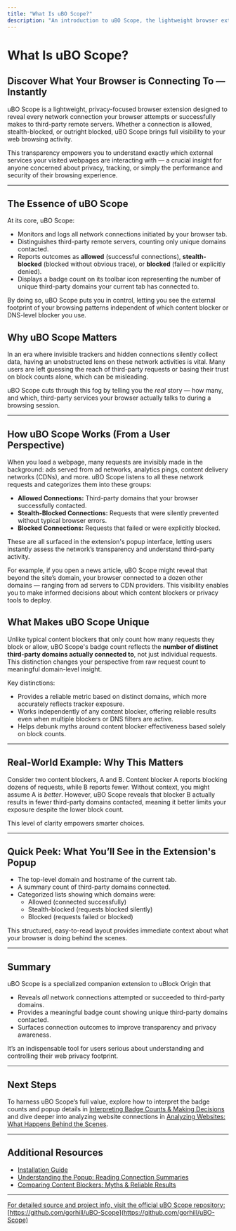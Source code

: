 ```yaml
---
title: "What Is uBO Scope?"
description: "An introduction to uBO Scope, the lightweight browser extension that reveals all network connections—whether attempted or successful—to third-party remote servers. Learn how uBO Scope brings visibility to your web browsing and why this is critical for privacy and web transparency."
---
```


# What Is uBO Scope?

## Discover What Your Browser is Connecting To — Instantly

uBO Scope is a lightweight, privacy-focused browser extension designed to reveal every network connection your browser attempts or successfully makes to third-party remote servers. Whether a connection is allowed, stealth-blocked, or outright blocked, uBO Scope brings full visibility to your web browsing activity.

This transparency empowers you to understand exactly which external services your visited webpages are interacting with — a crucial insight for anyone concerned about privacy, tracking, or simply the performance and security of their browsing experience.

---

## The Essence of uBO Scope

At its core, uBO Scope:

- Monitors and logs all network connections initiated by your browser tab.
- Distinguishes third-party remote servers, counting only unique domains contacted.
- Reports outcomes as **allowed** (successful connections), **stealth-blocked** (blocked without obvious trace), or **blocked** (failed or explicitly denied).
- Displays a badge count on its toolbar icon representing the number of unique third-party domains your current tab has connected to.

By doing so, uBO Scope puts you in control, letting you see the external footprint of your browsing patterns independent of which content blocker or DNS-level blocker you use.


## Why uBO Scope Matters

In an era where invisible trackers and hidden connections silently collect data, having an unobstructed lens on these network activities is vital. Many users are left guessing the reach of third-party requests or basing their trust on block counts alone, which can be misleading.

uBO Scope cuts through this fog by telling you the *real* story — how many, and which, third-party services your browser actually talks to during a browsing session.

---

## How uBO Scope Works (From a User Perspective)

When you load a webpage, many requests are invisibly made in the background: ads served from ad networks, analytics pings, content delivery networks (CDNs), and more. uBO Scope listens to all these network requests and categorizes them into these groups:

- **Allowed Connections:** Third-party domains that your browser successfully contacted.
- **Stealth-Blocked Connections:** Requests that were silently prevented without typical browser errors.
- **Blocked Connections:** Requests that failed or were explicitly blocked.

These are all surfaced in the extension's popup interface, letting users instantly assess the network’s transparency and understand third-party activity.

For example, if you open a news article, uBO Scope might reveal that beyond the site’s domain, your browser connected to a dozen other domains — ranging from ad servers to CDN providers. This visibility enables you to make informed decisions about which content blockers or privacy tools to deploy.


## What Makes uBO Scope Unique

Unlike typical content blockers that only count how many requests they block or allow, uBO Scope's badge count reflects the **number of distinct third-party domains actually connected to**, not just individual requests. This distinction changes your perspective from raw request count to meaningful domain-level insight.

Key distinctions:

- Provides a reliable metric based on distinct domains, which more accurately reflects tracker exposure.
- Works independently of any content blocker, offering reliable results even when multiple blockers or DNS filters are active.
- Helps debunk myths around content blocker effectiveness based solely on block counts.

---

## Real-World Example: Why This Matters

Consider two content blockers, A and B. Content blocker A reports blocking dozens of requests, while B reports fewer. Without context, you might assume A is *better*. However, uBO Scope reveals that blocker B actually results in fewer third-party domains contacted, meaning it better limits your exposure despite the lower block count.

This level of clarity empowers smarter choices.

---

## Quick Peek: What You’ll See in the Extension's Popup

- The top-level domain and hostname of the current tab.
- A summary count of third-party domains connected.
- Categorized lists showing which domains were:
  - Allowed (connected successfully)
  - Stealth-blocked (requests blocked silently)
  - Blocked (requests failed or blocked)

This structured, easy-to-read layout provides immediate context about what your browser is doing behind the scenes.

---

## Summary

uBO Scope is a specialized companion extension to uBlock Origin that

- Reveals *all* network connections attempted or succeeded to third-party domains.
- Provides a meaningful badge count showing unique third-party domains contacted.
- Surfaces connection outcomes to improve transparency and privacy awareness.

It’s an indispensable tool for users serious about understanding and controlling their web privacy footprint.

---

## Next Steps

To harness uBO Scope’s full value, explore how to interpret the badge counts and popup details in [Interpreting Badge Counts & Making Decisions](/guides/getting-started/interpret-badge-counts) and dive deeper into analyzing website connections in [Analyzing Websites: What Happens Behind the Scenes](/guides/real-world-usage/analyzing-websites).


---

## Additional Resources

- [Installation Guide](/getting-started/essentials/installation)
- [Understanding the Popup: Reading Connection Summaries](/guides/getting-started/reading-popup)
- [Comparing Content Blockers: Myths & Reliable Results](/guides/real-world-usage/comparing-blockers)


---

<u>For detailed source and project info, visit the official uBO Scope repository:</u> [https://github.com/gorhill/uBO-Scope](https://github.com/gorhill/uBO-Scope)